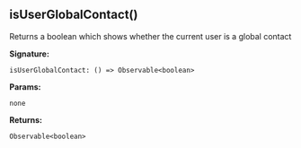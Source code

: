 

## isUserGlobalContact()

Returns a boolean which shows whether the current user is a global contact


**Signature:** 
```
isUserGlobalContact: () => Observable<boolean>
```

**Params:** 
```
none
```

**Returns:** 
```
Observable<boolean>
```
